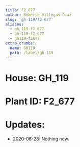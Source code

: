 ```yaml
---
title: F2_677
author: Roberto Villegas-Diaz
slug: 'gh-119/f2-677'
aliases:
  - gh_119-f2_677
  - gh-119-f2-677
  - gh119-f2677
extra_crumbs:
  name: GH119
  path: /label/gh-119
---
```


# **House**: GH_119
# **Plant ID**: F2_677
# **Updates**: 
 - 2020-06-28: Nothing new.
